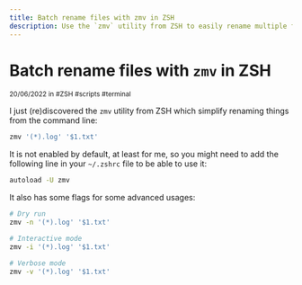 ```yaml
---
title: Batch rename files with zmv in ZSH
description: Use the `zmv` utility from ZSH to easily rename multiple files.
---
```


# Batch rename files with `zmv` in ZSH

<div class="tracking-wide uppercase opacity-70"><small>20/06/2022 in #ZSH #scripts #terminal</small></div>


I just (re)discovered the `zmv` utility from ZSH which simplify renaming things from the command line:

```bash
zmv '(*).log' '$1.txt'
```

It is not enabled by default, at least for me, so you might need to add the following line in your `~/.zshrc` file to be able to use it:

```sh
autoload -U zmv
```

It also has some flags for some advanced usages:

```bash
# Dry run
zmv -n '(*).log' '$1.txt'

# Interactive mode
zmv -i '(*).log' '$1.txt'

# Verbose mode
zmv -v '(*).log' '$1.txt'
```



